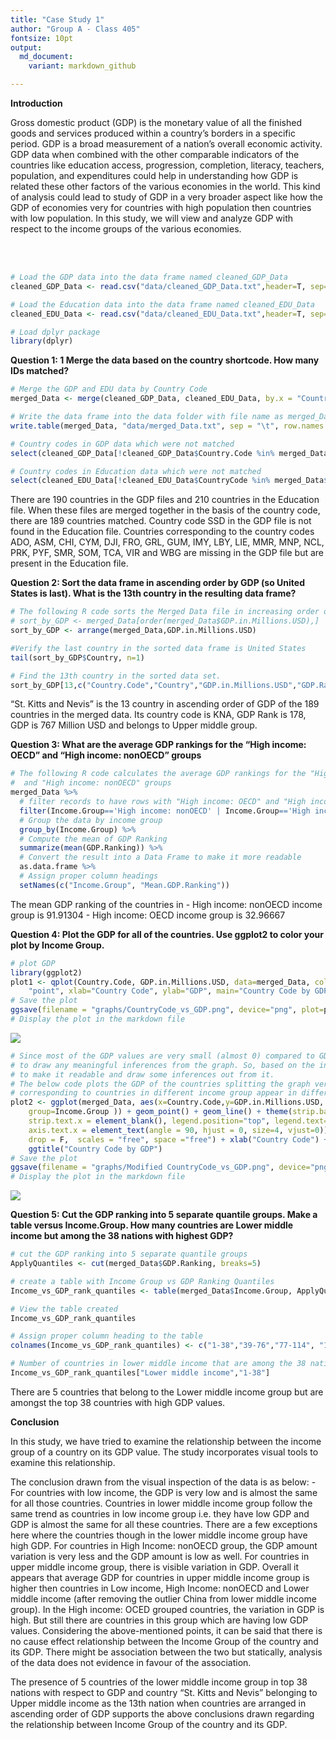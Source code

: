 ```yaml
---
title: "Case Study 1"
author: "Group A - Class 405"
fontsize: 10pt
output: 
  md_document:
    variant: markdown_github

---
```


<b>Introduction</b>
<br>
<p>
Gross domestic product (GDP) is the monetary value of all the finished goods and services produced within a country's borders in a specific period. GDP is a broad measurement of a nation's overall economic activity. 
GDP data when combined with the other comparable indicators of the countries like education access, progression, completion, literacy, teachers, population, and expenditures could help in understanding how GDP is related these other factors of the various economies in the world. This kind of analysis could lead to study of GDP in a very broader aspect like how the GDP of economies very for countries with high population then countries with low population.
In this study, we will view and analyze GDP with respect to the income groups of the various economies. 
</p>
<br>
<br>

```r
# Load the GDP data into the data frame named cleaned_GDP_Data
cleaned_GDP_Data <- read.csv("data/cleaned_GDP_Data.txt",header=T, sep="\t")

# Load the Education data into the data frame named cleaned_EDU_Data
cleaned_EDU_Data <- read.csv("data/cleaned_EDU_Data.txt",header=T, sep="\t")

# Load dplyr package
library(dplyr)
```

<b>Question 1: 1	Merge the data based on the country shortcode. How many IDs matched?</b>
```r
# Merge the GDP and EDU data by Country Code
merged_Data <- merge(cleaned_GDP_Data, cleaned_EDU_Data, by.x = "Country.Code", by.y = "CountryCode")

# Write the data frame into the data folder with file name as merged_Data.txt
write.table(merged_Data, "data/merged_Data.txt", sep = "\t", row.names = FALSE, quote = FALSE)

# Country codes in GDP data which were not matched
select(cleaned_GDP_Data[!cleaned_GDP_Data$Country.Code %in% merged_Data$Country.Code,],Country.Code)

# Country codes in Education data which were not matched
select(cleaned_EDU_Data[!cleaned_EDU_Data$CountryCode %in% merged_Data$Country.Code,],CountryCode)
```
There are 190 countries in the GDP files and 210 countries in the Education file. When these files are merged together in the basis of the country code, there are 189 countries matched. Country code SSD in the GDP file is not found in the Education file. Countries corresponding to the country codes ADO, ASM, CHI, CYM, DJI, FRO, GRL, GUM, IMY, LBY, LIE, MMR, MNP, NCL, PRK, PYF, SMR, SOM, TCA, VIR and WBG are missing in the GDP file but are present in the Education file.
<br>

<b>Question 2: Sort the data frame in ascending order by GDP (so United States is last). What is the 13th country in the resulting data frame?</b>
```r
# The following R code sorts the Merged Data file in increasing order of GDP
# sort_by_GDP <- merged_Data[order(merged_Data$GDP.in.Millions.USD),]
sort_by_GDP <- arrange(merged_Data,GDP.in.Millions.USD)

#Verify the last country in the sorted data frame is United States
tail(sort_by_GDP$Country, n=1)

# Find the 13th country in the sorted data set. 
sort_by_GDP[13,c("Country.Code","Country","GDP.in.Millions.USD","GDP.Ranking", "Income.Group")]
```
"St. Kitts and Nevis" is the 13 country in ascending order of GDP of the 189 countries in the merged data. Its country code is KNA, GDP Rank is 178, GDP is 767 Million USD and belongs to Upper middle group.
<br>

<b>Question 3: What are the average GDP rankings for the "High income: OECD" and "High income: nonOECD" groups</b>
```r
# The following R code calculates the average GDP rankings for the "High income: OECD" 
#  and "High income: nonOECD" groups
merged_Data %>% 
  # filter records to have rows with "High income: OECD" and "High income: nonOECD" income group
  filter(Income.Group=='High income: nonOECD' | Income.Group=='High income: OECD') %>% 
  # Group the data by income group 
  group_by(Income.Group) %>% 
  # Compute the mean of GDP Ranking
  summarize(mean(GDP.Ranking)) %>%
  # Convert the result into a Data Frame to make it more readable
  as.data.frame %>%
  # Assign proper column headings
  setNames(c("Income.Group", "Mean.GDP.Ranking"))
```
The mean GDP ranking of the countries in 
- High income: nonOECD income group is 91.91304 
- High income: OECD income group is 32.96667
<br>

<b>Question 4: Plot the GDP for all of the countries. Use ggplot2 to color your plot by Income Group.</b>
```r
# plot GDP
library(ggplot2)
plot1 <- qplot(Country.Code, GDP.in.Millions.USD, data=merged_Data, color=Income.Group, geom = 
    "point", xlab="Country Code", ylab="GDP", main="Country Code by GDP")
# Save the plot
ggsave(filename = "graphs/CountryCode_vs_GDP.png", device="png", plot=plot1)
# Display the plot in the markdown file
```
![](graphs/CountryCode_vs_GDP.png)
```r
# Since most of the GDP values are very small (almost 0) compared to GDP of USA, it is difficult 
# to draw any meaningful inferences from the graph. So, based on the income group, split the graph 
# to make it readable and draw some inferences out from it.
# The below code plots the GDP of the countries splitting the graph vertically such that data
# corresponding to countries in different income group appear in different splitted section.
plot2 <- ggplot(merged_Data, aes(x=Country.Code,y=GDP.in.Millions.USD, colour=Income.Group,
    group=Income.Group )) + geom_point() + geom_line() + theme(strip.background = element_blank(),
    strip.text.x = element_blank(), legend.position="top", legend.text=element_text(size=6), 
    axis.text.x = element_text(angle = 90, hjust = 0, size=4, vjust=0)) + facet_grid(. ~ Income.Group, 
    drop = F,  scales = "free", space ="free") + xlab("Country Code") + ylab("GDP (Millions USD)") +
    ggtitle("Country Code by GDP")
# Save the plot
ggsave(filename = "graphs/Modified CountryCode_vs_GDP.png", device="png", plot=plot2)
# Display the plot in the markdown file
```
![](graphs/Modified CountryCode_vs_GDP.png)
<br>

<b>Question 5: Cut the GDP ranking into 5 separate quantile groups. Make a table versus Income.Group. How many countries are Lower middle income but among the 38 nations with highest GDP?</b>
```r
# cut the GDP ranking into 5 separate quantile groups
ApplyQuantiles <- cut(merged_Data$GDP.Ranking, breaks=5)

# create a table with Income Group vs GDP Ranking Quantiles 
Income_vs_GDP_rank_quantiles <- table(merged_Data$Income.Group, ApplyQuantiles)

# View the table created
Income_vs_GDP_rank_quantiles

# Assign proper column heading to the table
colnames(Income_vs_GDP_rank_quantiles) <- c("1-38","39-76","77-114", "115-152", "153-190")

# Number of countries in lower middle income that are among the 38 nations in the highest quantile group
Income_vs_GDP_rank_quantiles["Lower middle income","1-38"]
```
There are 5 countries that belong to the Lower middle income group but are amongst the top 38 countries with high GDP values.
<br>

<b>Conclusion</b>
<br>
<p>
In this study, we have tried to examine the relationship between the income group of a country on its GDP value. The study incorporates visual tools to examine this relationship.

The conclusion drawn from the visual inspection of the data is as below: -
For countries with low income, the GDP is very low and is almost the same for all those countries. Countries in lower middle income group follow the same trend as countries in low income group i.e. they have low GDP and GDP is almost the same for all these countries. There are a few exceptions here where the countries though in the lower middle income group have high GDP. For countries in High Income: nonOECD group, the GDP amount variation is very less and the GDP amount is low as well. For countries in upper middle income group, there is visible variation in GDP. Overall it appears that average GDP for countries in upper middle income group is higher then countries in Low income, High Income: nonOECD and Lower middle income (after removing the outlier China from lower middle income group). In the High income: OCED grouped countries, the variation in GDP is high. But still there are countries in this group which are having low GDP values. 
Considering the above-mentioned points, it can be said that there is no cause effect relationship between the Income Group of the country and its GDP. There might be association between the two but statically, analysis of the data does not evidence in favour of the association. 

The presence of 5 countries of the lower middle income group in top 38 nations with respect to GDP and country "St. Kitts and Nevis" belonging to Upper middle income as the 13th nation when countries are arranged in ascending order of GDP supports the above conclusions drawn regarding the relationship between Income Group of the country and its GDP.
</p>
